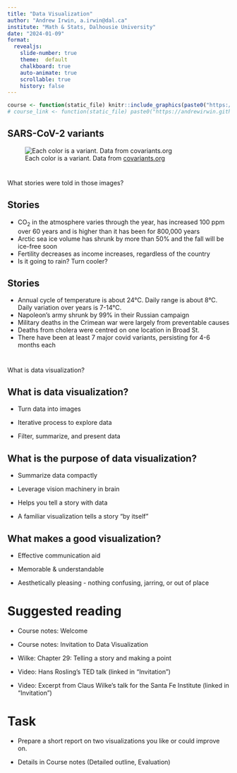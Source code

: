 ```yaml
---
title: "Data Visualization"
author: "Andrew Irwin, a.irwin@dal.ca"
institute: "Math & Stats, Dalhousie University"
date: "2024-01-09"
format:
  revealjs:
    slide-number: true
    theme:  default
    chalkboard: true
    auto-animate: true
    scrollable: true
    history: false
---
```


```r
course <- function(static_file) knitr::include_graphics(paste0("https://andrewirwin.github.io/data-viz-notes/lessons/static/", static_file))
# course_link <- function(static_file) paste0("https://andrewirwin.github.io/data-viz-notes/lessons/static/", static_file)
```


## {background-image="static/L01-mlo_two_years.png" background-size="contain" background-repeat="no-repeat" }

## {background-image="static/L01-mlo_full_record.png" background-size="contain" background-repeat="no-repeat" }

## {background-image="static/L01-mlo_co2_800k.png" background-size="contain" background-repeat="no-repeat"}

## {background-image="static/L01-sea-ice-volume.png" background-size="contain" background-repeat="no-repeat" background-color="black" }

## {background-image="static/L01-gapminder-fertility-income.png" background-size="contain" background-repeat="no-repeat" }

## {background-image="static/L01-env-canada-halifax-snapshot.png" background-size="contain" background-repeat="no-repeat" }

## {background-image="static/L01-weatherspark-hfx-temperature.png" background-size="contain" background-repeat="no-repeat" }

## {background-image="static/L01-Minard.png" background-size="contain" background-repeat="no-repeat" }

## {background-image="static/L01-Nightingale-mortality.jpeg" background-size="contain" background-repeat="no-repeat" }

## {background-image="static/L01-snow-cholera-map-1.png" background-size="contain" background-repeat="no-repeat" }

## SARS-CoV-2 variants {.smaller}

![Each color is a variant. Data from [covariants.org](https://covariants.org/)](static/L01-covariants-org-2022-08-29.png)


# {background-color="black" visibility="uncounted"}
::: {.r-fit-text}
What stories were told in those images?
:::

## Stories

::: {.incremental}
* CO<sub>2</sub> in the atmosphere varies through the year, has increased 100 ppm over 60 years and is higher than it has been for 800,000 years
* Arctic sea ice volume has shrunk by more than 50% and the fall will be ice-free soon
* Fertility decreases as income increases, regardless of the country
* Is it going to rain? Turn cooler?
:::

## Stories

::: {.incremental}
* Annual cycle of temperature is about 24°C. Daily range is about 8°C. Daily variation over years is 7-14°C.
* Napoleon's army shrunk by 99% in their Russian campaign
* Military deaths in the Crimean war were largely from preventable causes
* Deaths from cholera were centred on one location in Broad St.
* There have been at least 7 major covid variants, persisting for 4-6 months each
:::

# {background-color="black" visibility="uncounted"}
::: {.r-fit-text}
What is data visualization?
:::

## What is data visualization?

* Turn data into images

* Iterative process to explore data

* Filter, summarize, and present data


## What is the purpose of data visualization?

* Summarize data compactly

* Leverage vision machinery in brain 

* Helps you tell a story with data

* A familiar visualization tells a story "by itself"


## What makes a good visualization?

* Effective communication aid

* Memorable & understandable

* Aesthetically pleasing - nothing confusing, jarring, or out of place


# Suggested reading

* Course notes: Welcome

* Course notes: Invitation to Data Visualization

* Wilke: Chapter 29: Telling a story and making a point

* Video: Hans Rosling's TED talk (linked in "Invitation")

* Video: Excerpt from Claus Wilke's talk for the Santa Fe Institute (linked in "Invitation")


# Task {background-color="black" visibility="uncounted"}

* Prepare a short report on two visualizations you like or could improve on.

* Details in Course notes (Detailed outline, Evaluation)


